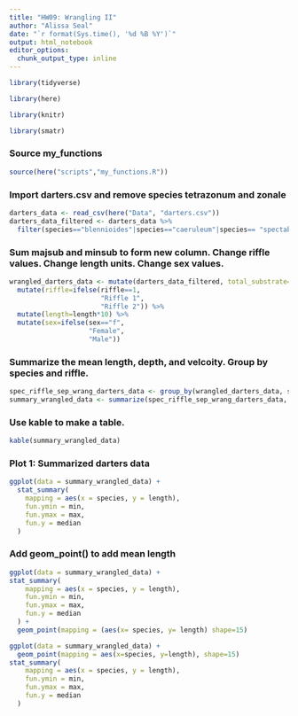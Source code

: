 ```yaml
---
title: "HW09: Wrangling II"
author: "Alissa Seal"
date: "`r format(Sys.time(), '%d %B %Y')`"
output: html_notebook
editor_options: 
  chunk_output_type: inline
---
```


```r
library(tidyverse)
```

```r
library(here)
```

```r
library(knitr)
```

```r
library(smatr)
```

### Source my_functions
```r
source(here("scripts","my_functions.R"))
```

### Import darters.csv and remove species tetrazonum and zonale
```r
darters_data <- read_csv(here("Data", "darters.csv"))
darters_data_filtered <- darters_data %>%
  filter(species=="blennioides"|species=="caeruleum"|species== "spectabile")
```

### Sum majsub and minsub to form new column. Change riffle values. Change length units. Change sex values.
```r
wrangled_darters_data <- mutate(darters_data_filtered, total_substrate=majsub+minsub) %>%
  mutate(riffle=ifelse(riffle==1,
                       "Riffle 1",
                       "Riffle 2")) %>%
  mutate(length=length*10) %>%
  mutate(sex=ifelse(sex=="f",
                    "Female",
                    "Male"))
```

### Summarize the mean length, depth, and velcoity. Group by species and riffle. 
```r

spec_riffle_sep_wrang_darters_data <- group_by(wrangled_darters_data, species, riffle)
summary_wrangled_data <- summarize(spec_riffle_sep_wrang_darters_data, length=mean(length), depth=mean(depth), velocity=mean(velocity))
```

### Use kable to make a table.

```r
kable(summary_wrangled_data)
```

### Plot 1: Summarized darters data

```r
ggplot(data = summary_wrangled_data) + 
  stat_summary(
    mapping = aes(x = species, y = length),
    fun.ymin = min,
    fun.ymax = max,
    fun.y = median
  )
```
### Add geom_point() to add mean length

```r
ggplot(data = summary_wrangled_data) + 
stat_summary(
    mapping = aes(x = species, y = length),
    fun.ymin = min,
    fun.ymax = max,
    fun.y = median
  ) +
  geom_point(mapping = (aes(x= species, y= length) shape=15)
```

```r
ggplot(data = summary_wrangled_data) +
  geom_point(mapping = aes(x=species, y=length), shape=15)
stat_summary(
    mapping = aes(x = species, y = length),
    fun.ymin = min,
    fun.ymax = max,
    fun.y = median
  )
```

